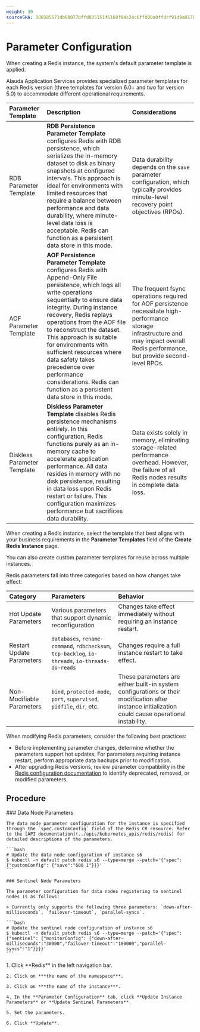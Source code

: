 ```yaml
---
weight: 30
sourceSHA: 308585571db88077bffd035151f6160f84c24c6ffd00a0ffdcf91d9a017b364b
---
```


# Parameter Configuration

When creating a Redis instance, the system's default parameter template is applied.

Alauda Application Services provides specialized parameter templates for each Redis version (three templates for version 6.0+ and two for version 5.0) to accommodate different operational requirements.

| Parameter Template | Description | Considerations |
| :---------------- | :---------- | :------------- |
| RDB Parameter Template | **RDB Persistence Parameter Template** configures Redis with RDB persistence, which serializes the in-memory dataset to disk as binary snapshots at configured intervals. This approach is ideal for environments with limited resources that require a balance between performance and data durability, where minute-level data loss is acceptable. Redis can function as a persistent data store in this mode. | Data durability depends on the `save` parameter configuration, which typically provides minute-level recovery point objectives (RPOs). |
| AOF Parameter Template | **AOF Persistence Parameter Template** configures Redis with Append-Only File persistence, which logs all write operations sequentially to ensure data integrity. During instance recovery, Redis replays operations from the AOF file to reconstruct the dataset. This approach is suitable for environments with sufficient resources where data safety takes precedence over performance considerations. Redis can function as a persistent data store in this mode. | The frequent fsync operations required for AOF persistence necessitate high-performance storage infrastructure and may impact overall Redis performance, but provide second-level RPOs. |
| Diskless Parameter Template | **Diskless Parameter Template** disables Redis persistence mechanisms entirely. In this configuration, Redis functions purely as an in-memory cache to accelerate application performance. All data resides in memory with no disk persistence, resulting in data loss upon Redis restart or failure. This configuration maximizes performance but sacrifices data durability. | Data exists solely in memory, eliminating storage-related performance overhead. However, the failure of all Redis nodes results in complete data loss. |

When creating a Redis instance, select the template that best aligns with your business requirements in the **Parameter Templates** field of the **Create Redis Instance** page.

You can also create custom parameter templates for reuse across multiple instances.

Redis parameters fall into three categories based on how changes take effect:

| Category | Parameters | Behavior |
| :------- | :--------- | :------- |
| Hot Update Parameters | Various parameters that support dynamic reconfiguration | Changes take effect immediately without requiring an instance restart. |
| Restart Update Parameters | `databases`, `rename-command`, `rdbchecksum`, `tcp-backlog`, `io-threads`, `io-threads-do-reads` | Changes require a full instance restart to take effect. |
| Non-Modifiable Parameters | `bind`, `protected-mode`, `port`, `supervised`, `pidfile`, `dir`, etc. | These parameters are either built-in system configurations or their modification after instance initialization could cause operational instability. |

When modifying Redis parameters, consider the following best practices:

- Before implementing parameter changes, determine whether the parameters support hot updates. For parameters requiring instance restart, perform appropriate data backups prior to modification.
- After upgrading Redis versions, review parameter compatibility in the [Redis configuration documentation](https://redis.io/topics/config) to identify deprecated, removed, or modified parameters.

## Procedure

<Tabs>
  <Tab label="CLI">
    ### Data Node Parameters

    The data node parameter configuration for the instance is specified through the `spec.customConfig` field of the Redis CR resource. Refer to the [API documentation](../apis/kubernetes_apis/redis/redis) for detailed descriptions of the parameters.

    ```bash
    # Update the data node configuration of instance s6
    $ kubectl -n default patch redis s6 --type=merge --patch='{"spec": {"customConfig": {"save":"600 1"}}}'
    ```

    ### Sentinel Node Parameters

    The parameter configuration for data nodes registering to sentinel nodes is as follows:

    > Currently only supports the following three parameters: `down-after-milliseconds`, `failover-timeout`, `parallel-syncs`.

    ```bash
    # Update the sentinel node configuration of instance s6
    $ kubectl -n default patch redis s6 --type=merge --patch='{"spec": {"sentinel": {"monitorConfig": {"down-after-milliseconds":"30000","failover-timeout":"180000","parallel-syncs":"1"}}}}'
    ```
  </Tab>

  <Tab label="Web Console">
    1. Click **Redis** in the left navigation bar.

    2. Click on ***the name of the namespace***.

    3. Click on ***the name of the instance***.

    4. In the **Parameter Configuration** tab, click **Update Instance Parameters** or **Update Sentinel Parameters**.

    5. Set the parameters.

    6. Click **Update**.
  </Tab>
</Tabs>
